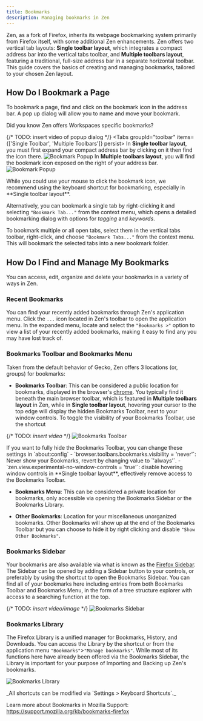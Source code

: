 ```yaml
---
title: Bookmarks
description: Managing bookmarks in Zen
---
```


Zen, as a fork of Firefox, inherits its webpage bookmarking system primarily from Firefox itself, with some additional Zen enhancements. Zen offers two vertical tab layouts: **Single toolbar layout**, which integrates a compact address bar into the vertical tabs toolbar, and **Multiple toolbars layout**, featuring a traditional, full-size address bar in a separate horizontal toolbar. This guide covers the basics of creating and managing bookmarks, tailored to your chosen Zen layout.

## How Do I Bookmark a Page

To bookmark a page, find and click on the bookmark icon in the address bar. A pop up dialog will allow you to name and move your bookmark.


<Callout type="info" title="Tips:">
    Did you know Zen offers Workspaces specific bookmarks?
</Callout>

{/* TODO: insert video of popup dialog */}
<Tabs groupId="toolbar" items={['Single Toolbar', 'Multiple Toolbars']} persist>
  <Tab value="Single Toolbar">
    In **Single toolbar layout**, you must first expand your compact address bar by clicking on it then find the icon there.
    ![Bookmark Popup](/assets/user-manual/bookmarks/bookmark-popup-single-toolbar.png)
  </Tab>
  <Tab value="Multiple Toolbars">
    In **Multiple toolbars layout**, you will find the bookmark icon exposed on the right of your address bar.
    ![Bookmark Popup](/assets/user-manual/bookmarks/bookmark-popup-multiple-toolbars.png)
  </Tab>
</Tabs>


<Callout type="info" title="Tips:">
    While you could use your mouse to click the bookmark icon, we recommend using the keyboard shortcut <KeyboardShortcut shortcut="Ctrl + D" /> for bookmarking, especially in **Single toolbar layout**.
</Callout>

Alternatively, you can bookmark a single tab by right-clicking it and selecting `"Bookmark Tab..."` from the context menu, which opens a detailed bookmarking dialog with options for *tagging* and *keywords*. 

To bookmark multiple or all open tabs, select them in the vertical tabs toolbar, right-click, and choose `"Bookmark Tabs..."` from the context menu. This will bookmark the selected tabs into a new bookmark folder.

## How Do I Find and Manage My Bookmarks

You can access, edit, organize and delete your bookmarks in a variety of ways in Zen.

### Recent Bookmarks

You can find your recently added bookmarks through Zen's application menu. Click the `...` icon located in Zen's toolbar to open the application menu. In the expanded menu, locate and select the `"Bookmarks >"` option to view a list of your recently added bookmarks, making it easy to find any you may have lost track of.

### Bookmarks Toolbar and Bookmarks Menu

Taken from the default behavior of Gecko, Zen offers 3 locations (or, groups) for bookmarks:
- **Bookmarks Toolbar**: This can be considered a public location for bookmarks, displayed in the browser's [chrome](https://developer.mozilla.org/en-US/docs/Glossary/Chrome). You typically find it beneath the main browser toolbar, which is featured in **Multiple toolbars layout** in Zen, while in **Single toolbar layout**, hovering your cursor to the top edge will display the hidden Bookmarks Toolbar, next to your window controls. To toggle the visibility of your Bookmarks Toolbar, use the shortcut <KeyboardShortcut shortcut="Ctrl + Shift + B" />

{/* TODO: *insert video* */}
![Bookmarks Toolbar](/assets/user-manual/bookmarks/bookmarks-toolbar.png)

<Callout type="info" title="Tips:">
    If you want to fully hide the Bookmarks Toolbar, you can change these settings in `about:config`
    - `browser.toolbars.bookmarks.visibility = 'never'`: Never show your Bookmarks, revert by changing value to `'always'`.
    - `zen.view.experimental-no-window-controls = 'true'`: disable hovering window controls in **Single toolbar layout**,  effectively remove access to the Bookmarks Toolbar.
</Callout>

- **Bookmarks Menu**: This can be considered a private location for bookmarks, only accessible via opening the Bookmarks Sidebar or the Bookmarks Library.

- **Other Bookmarks**: Location for your miscellaneous unorganized bookmarks. Other Bookmarks will show up at the end of the Bookmarks Toolbar but you can choose to hide it by right clicking and disable `"Show Other Bookmarks"`.

### Bookmarks Sidebar

Your bookmarks are also available via what is known as the [Firefox Sidebar](https://support.mozilla.org/kb/use-firefox-sidebar-access-bookmarks-history-synced). The Sidebar can be opened by adding a Sidebar button to your controls, or preferably by using the shortcut <KeyboardShortcut shortcut="Ctrl + B" /> to open the Bookmarks Sidebar. You can find all of your bookmarks here including entries from both Bookmarks Toolbar and Bookmarks Menu, in the form of a tree structure explorer with access to a searching function at the top.

{/* TODO: *insert video/image* */}
![Bookmarks Sidebar](/assets/user-manual/bookmarks/bookmarks-sidebar.png)

### Bookmarks Library

The Firefox Library is a unified manager for Bookmarks, History, and Downloads. You can access the Library by the shortcut <KeyboardShortcut shortcut="Ctrl + Shift + O" /> or from the application menu `"Bookmarks"`>`"Manage bookmarks"`. While most of its functions here have already been offered via the Bookmarks Sidebar, the Library is important for your purpose of Importing and Backing up Zen's bookmarks.

![Bookmarks Library](/assets/user-manual/bookmarks/bookmarks-library.png)

<Callout>
_All shortcuts can be modified via `Settings > Keyboard Shortcuts`._
</Callout>

Learn more about Bookmarks in Mozilla Support: https://support.mozilla.org/kb/bookmarks-firefox
